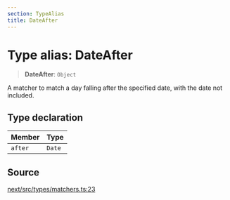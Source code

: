 ```yaml
---
section: TypeAlias
title: DateAfter
---
```


# Type alias: DateAfter

> **DateAfter**: `Object`

A matcher to match a day falling after the specified date, with the date not
included.

## Type declaration

| Member | Type |
| :------ | :------ |
| `after` | `Date` |

## Source

[next/src/types/matchers.ts:23](https://github.com/gpbl/react-day-picker/blob/a8bfa5451/next/src/types/matchers.ts#L23)
